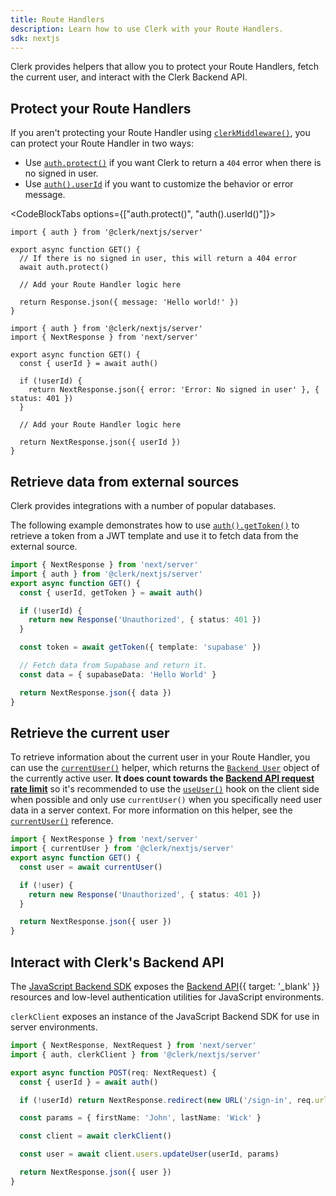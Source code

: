 ```yaml
---
title: Route Handlers
description: Learn how to use Clerk with your Route Handlers.
sdk: nextjs
---
```


Clerk provides helpers that allow you to protect your Route Handlers, fetch the current user, and interact with the Clerk Backend API.

<Include src="_partials/nextjs/link-prefetch-callout" />

## Protect your Route Handlers

If you aren't protecting your Route Handler using [`clerkMiddleware()`](/docs/references/nextjs/clerk-middleware), you can protect your Route Handler in two ways:

- Use [`auth.protect()`](/docs/references/nextjs/auth#auth-protect) if you want Clerk to return a `404` error when there is no signed in user.
- Use [`auth().userId`](/docs/references/nextjs/auth#protect-pages-and-routes) if you want to customize the behavior or error message.

<CodeBlockTabs options={["auth.protect()", "auth().userId()"]}>
  ```tsx {{ filename: 'app/api/route.ts' }}
  import { auth } from '@clerk/nextjs/server'

  export async function GET() {
    // If there is no signed in user, this will return a 404 error
    await auth.protect()

    // Add your Route Handler logic here

    return Response.json({ message: 'Hello world!' })
  }
  ```

  ```tsx {{ filename: 'app/api/route.ts' }}
  import { auth } from '@clerk/nextjs/server'
  import { NextResponse } from 'next/server'

  export async function GET() {
    const { userId } = await auth()

    if (!userId) {
      return NextResponse.json({ error: 'Error: No signed in user' }, { status: 401 })
    }

    // Add your Route Handler logic here

    return NextResponse.json({ userId })
  }
  ```
</CodeBlockTabs>

## Retrieve data from external sources

Clerk provides integrations with a number of popular databases.

The following example demonstrates how to use [`auth().getToken()`](/docs/references/backend/types/auth-object#get-token) to retrieve a token from a JWT template and use it to fetch data from the external source.

```ts {{ filename: 'app/api/route.ts' }}
import { NextResponse } from 'next/server'
import { auth } from '@clerk/nextjs/server'
export async function GET() {
  const { userId, getToken } = await auth()

  if (!userId) {
    return new Response('Unauthorized', { status: 401 })
  }

  const token = await getToken({ template: 'supabase' })

  // Fetch data from Supabase and return it.
  const data = { supabaseData: 'Hello World' }

  return NextResponse.json({ data })
}
```

## Retrieve the current user

To retrieve information about the current user in your Route Handler, you can use the [`currentUser()`](/docs/references/nextjs/current-user) helper, which returns the [`Backend User`](/docs/references/backend/types/backend-user) object of the currently active user. **It does count towards the [Backend API request rate limit](/docs/backend-requests/resources/rate-limits)** so it's recommended to use the [`useUser()`](/docs/reference/general/hooks/use-user) hook on the client side when possible and only use `currentUser()` when you specifically need user data in a server context. For more information on this helper, see the [`currentUser()`](/docs/references/nextjs/current-user) reference.

```ts {{ filename: 'app/api/route.ts' }}
import { NextResponse } from 'next/server'
import { currentUser } from '@clerk/nextjs/server'
export async function GET() {
  const user = await currentUser()

  if (!user) {
    return new Response('Unauthorized', { status: 401 })
  }

  return NextResponse.json({ user })
}
```

## Interact with Clerk's Backend API

The [JavaScript Backend SDK](/docs/references/backend/overview) exposes the [Backend API](/docs/reference/backend-api){{ target: '_blank' }} resources and low-level authentication utilities for JavaScript environments.

`clerkClient` exposes an instance of the JavaScript Backend SDK for use in server environments.

```ts {{ filename: 'app/api/route.ts' }}
import { NextResponse, NextRequest } from 'next/server'
import { auth, clerkClient } from '@clerk/nextjs/server'

export async function POST(req: NextRequest) {
  const { userId } = await auth()

  if (!userId) return NextResponse.redirect(new URL('/sign-in', req.url))

  const params = { firstName: 'John', lastName: 'Wick' }

  const client = await clerkClient()

  const user = await client.users.updateUser(userId, params)

  return NextResponse.json({ user })
}
```
